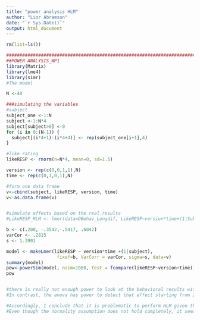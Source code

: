 ```yaml
---
title: "power analysis HLM"
author: "Lior Abramson"
date: "`r Sys.Date()`"
output: html_document
---
```


```r
rm(list=ls())

##################################################################################################
##POWER ANALYSIS_WP1
library(Matrix)
library(lme4)
library(simr)
#The model

N <-48

###simulating the variables
#subject
subject_one <-1:N
subject <-1:N*4
subject[subject>0] <-0
for (i in 0:(N-1)) {
  subject[(i*4+1):(i*4+4)] <- rep(subject_one[i+1],4)
}

#like rating
likeRESP <- rnorm(n=N*4, mean=0, sd=1.5)

version <- rep(c(0,0,1,1),N)
time <- rep(c(0,1,0,1),N)

#form one data frame
v<-cbind(subject, likeRESP, version, time)
v<-as.data.frame(v)


#simulate effects based on the real results
#LikeRESP_HLM <- lmer(data=DBehav_Longdif, LikeRESP~version*time+(1|Subject))

b <- c(.208, -.3542,-.5417, .6042)
varCor <- .2815
s <- 1.3901

model <- makeLmer(likeRESP ~ version*time +(1|subject), 
                   fixef=b, VarCorr = varCor, sigma=s, data=v)
summary(model)
pow<-powerSim(model, nsim=1000, test = fcompare(likeRESP~version+time))
pow


#there is really not enough power to look at the behavioral results with HLM. Also, it produces warnings of singularity, perhaps stemming from the fact that there is one observation for each condition?
#In contrast, the anova has power to detect that effect starting from 26 subjects.

#Accordingly, I conclude that it is problematic to perform HLM given the small sample size and I continue with anova. 
#Even though the normality assumption does not hold completely, it seems pretty ok for the like response. for the nervous response, the distribution is not normal, but the effect is so strong it comes significant also in other tests and so I feel confident reporting on it. 


```

